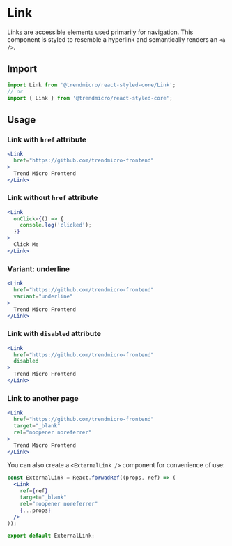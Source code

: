 
# Link

Links are accessible elements used primarily for navigation. This component is styled to resemble a hyperlink and semantically renders an `<a />`.

## Import

```js
import Link from '@trendmicro/react-styled-core/Link';
// or
import { Link } from '@trendmicro/react-styled-core';
```

## Usage

### Link with `href` attribute

```jsx
<Link
  href="https://github.com/trendmicro-frontend"
>
  Trend Micro Frontend
</Link>
```

### Link without `href` attribute

```jsx
<Link
  onClick={() => {
    console.log('clicked');
  }}
>
  Click Me
</Link>
```

### Variant: underline

```jsx
<Link
  href="https://github.com/trendmicro-frontend"
  variant="underline"
>
  Trend Micro Frontend
</Link>
```

### Link with `disabled` attribute

```jsx
<Link
  href="https://github.com/trendmicro-frontend"
  disabled
>
  Trend Micro Frontend
</Link>
```

### Link to another page

```jsx
<Link
  href="https://github.com/trendmicro-frontend"
  target="_blank"
  rel="noopener noreferrer"
>
  Trend Micro Frontend
</Link>
```

You can also create a `<ExternalLink />` component for convenience of use:

```jsx readonly
const ExternalLink = React.forwadRef((props, ref) => (
  <Link
    ref={ref}
    target="_blank"
    rel="noopener noreferrer"
    {...props}
  />
));

export default ExternalLink;
```

